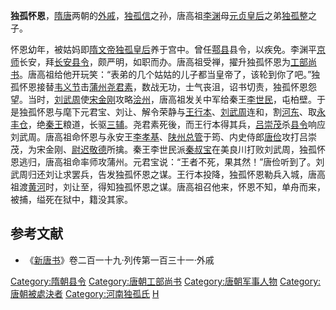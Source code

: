'''独孤怀恩'''{{BD|6世纪|？|620年||catIdx=D}}，[[隋唐|隋唐]]两朝的[[外戚|外戚]]，[[独孤信|独孤信]]之孙，唐高祖[[李渊|李渊]]母[[元贞皇后|元贞皇后]]之弟[[独孤整|独孤整]]之子。

怀恩幼年，被姑妈即[[隋文帝|隋文帝]][[独孤皇后|独孤皇后]]养于宫中。曾任[[鄠县|鄠县]]县令，以疾免。李渊平[[京师|京师]]长安，拜[[長安縣|长安]][[县令|县令]]，颇严明，如职而办。唐高祖受禅，擢升独孤怀恩为[[工部尚书|工部尚书]]。唐高祖给他开玩笑：“表弟的几个姑姑的儿子都当皇帝了，该轮到你了吧。”独孤怀恩接替[[韦义节|韦义节]]击[[蒲州|蒲州]][[尧君素|尧君素]]，数战无功，士气丧沮，诏书切责，独孤怀恩怨望。当时，[[刘武周|刘武周]]使[[宋金刚_(民变领袖)|宋金刚]]攻略[[浍州|浍州]]，唐高祖发关中军给秦王[[李世民|李世民]]，屯柏壁。于是独孤怀恩与麾下元君宝、刘让、解令荣静与[[王行本|王行本]]、[[刘武周|刘武周]]连和，割[[河东|河东]]、取[[永丰仓|永丰仓]]，绝[[秦王|秦王]]粮道，长驱[[三辅|三辅]]。尧君素死後，而王行本得其兵，[[吕崇茂|吕崇茂]]杀[[县令|县令]]响应刘武周。唐高祖命怀恩与永安王[[李孝基_(唐朝)|李孝基]]、[[陕州|陕州]][[总管|总管]]于筠、内史侍郎[[唐俭|唐俭]]攻打吕崇茂，为宋金刚、[[尉迟敬德|尉迟敬德]]所擒。秦王李世民派[[秦叔宝|秦叔宝]]在美良川打败刘武周，独孤怀恩逃归，唐高祖命率师攻蒲州。元君宝说：“王者不死，果其然！”唐俭听到了。刘武周归还刘让求罢兵，告发独孤怀恩之谋。王行本投降，独孤怀恩勒兵入城，唐高祖渡[[黄河|黄河]]时，刘让至，得知独孤怀恩之谋。唐高祖召他来，怀恩不知，单舟而来，被捕，缢死在狱中，籍没其家。

==参考文献==
*《[[新唐书|新唐书]]》卷二百一十九·列传第一百三十一·外戚

{{DEFAULTSORT:D}}
[[Category:隋朝县令|Category:隋朝县令]]
[[Category:唐朝工部尚书|Category:唐朝工部尚书]]
[[Category:唐朝军事人物|Category:唐朝军事人物]]
[[Category:唐朝被處決者|Category:唐朝被處決者]]
[[Category:河南独孤氏|Category:河南独孤氏]]
[[Category:独孤姓|H]]
